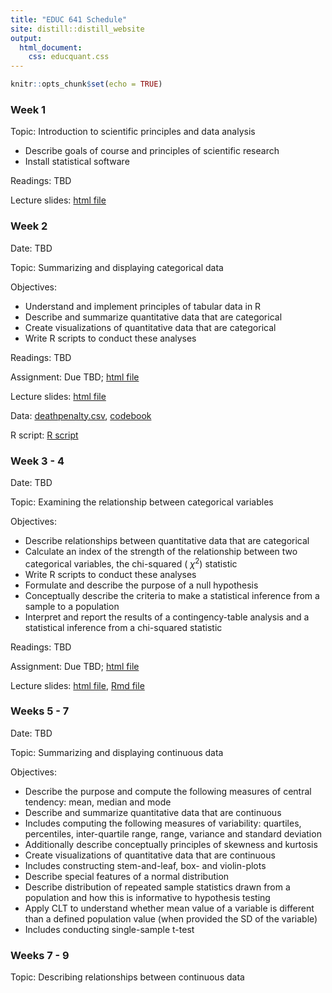 ```yaml
---
title: "EDUC 641 Schedule"
site: distill::distill_website
output:
  html_document:
    css: educquant.css
---
```


```r
knitr::opts_chunk$set(echo = TRUE)
```
### Week 1

Topic: Introduction to scientific principles and data analysis

- Describe goals of course and principles of scientific research
- Install statistical software

Readings: TBD

Lecture slides: [html file](./slides/EDUC641_1_intro.html)

### Week 2 

Date: TBD

Topic: Summarizing and displaying categorical data

Objectives:

- Understand and implement principles of tabular data in R
- Describe and summarize quantitative data that are categorical
- Create visualizations of quantitative data that are categorical
- Write R scripts to conduct these analyses

Readings: TBD

Assignment: Due TBD; [html file](./assignments/assignment01.html)

Lecture slides: [html file](./slides/EDUC641_2_categ_1.html)

Data: [deathpenalty.csv](./data/deathpenalty.csv), [codebook](./data/deathpenalty.csv)

R script: [R script](./slides/EDUC641_2_code.R)

### Week 3 - 4

Date: TBD

Topic: Examining the relationship between categorical variables

Objectives:

- Describe relationships between quantitative data that are categorical
- Calculate an index of the strength of the relationship between two categorical variables, the chi-squared ( $\chi^2$) statistic
- Write R scripts to conduct these analyses
- Formulate and describe the purpose of a null hypothesis
- Conceptually describe the criteria to make a statistical inference from a sample to a population
- Interpret and report the results of a contingency-table analysis and a statistical inference from a chi-squared statistic

Readings: TBD

Assignment: Due TBD; [html file](./assignments/assignment02.html)

Lecture slides: [html file](./slides/EDUC641_2_categ_2.html), [Rmd file](./slides/EDUC641_2_categ_2.Rmd)

### Weeks 5 - 7

Date: TBD

Topic: Summarizing and displaying continuous data

Objectives:

- Describe the purpose and compute the following measures of central tendency: mean, median and mode
- Describe and summarize quantitative data that are continuous
- Includes computing the following measures of variability: quartiles, percentiles, inter-quartile range, range, variance and standard deviation
- Additionally describe conceptually principles of skewness and kurtosis
- Create visualizations of quantitative data that are continuous
- Includes constructing stem-and-leaf, box- and violin-plots
- Describe special features of a normal distribution
- Describe distribution of repeated sample statistics drawn from a population and how this is informative to hypothesis testing
- Apply CLT to understand whether mean value of a variable is different than a defined population value (when provided the SD of the variable)
- Includes conducting single-sample t-test

### Weeks 7 - 9

Topic: Describing relationships between continuous data


